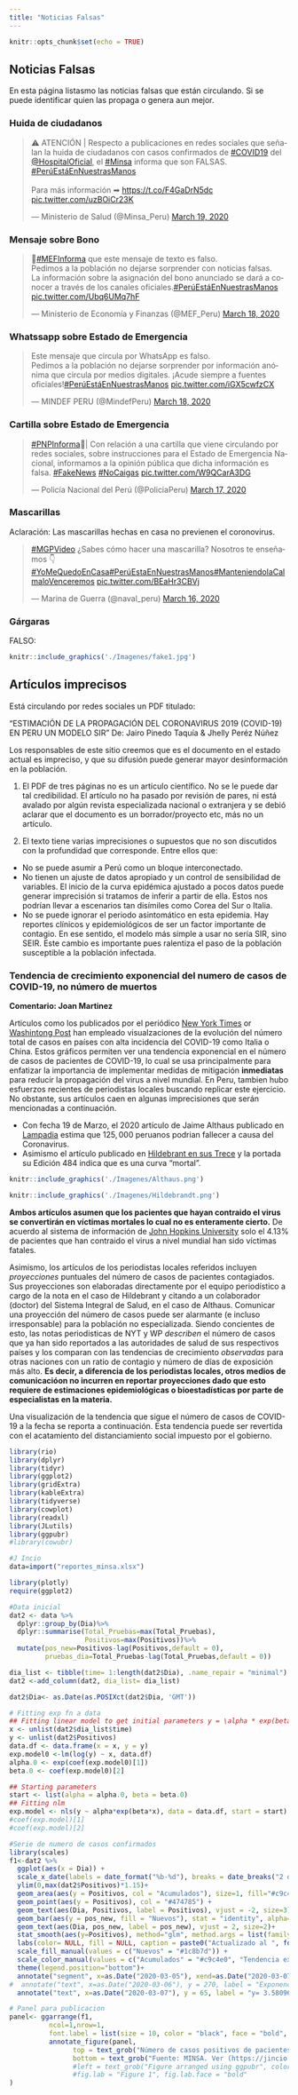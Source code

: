 ```yaml
---
title: "Noticias Falsas"
---
```


```r
knitr::opts_chunk$set(echo = TRUE)
```

## Noticias Falsas

En esta página listasmo las noticias falsas que están circulando. Si se puede identificar quien las propaga o genera aun mejor. 

### Huida de ciudadanos

<blockquote class="twitter-tweet"><p lang="es" dir="ltr">⚠ ATENCIÓN | Respecto a publicaciones en redes sociales que señalan la huida de ciudadanos con casos confirmados de <a href="https://twitter.com/hashtag/COVID19?src=hash&amp;ref_src=twsrc%5Etfw">#COVID19</a> del <a href="https://twitter.com/HospitalOficial?ref_src=twsrc%5Etfw">@HospitalOficial</a>, el <a href="https://twitter.com/hashtag/Minsa?src=hash&amp;ref_src=twsrc%5Etfw">#Minsa</a> informa que son FALSAS. <a href="https://twitter.com/hashtag/Per%C3%BAEst%C3%A1EnNuestrasManos?src=hash&amp;ref_src=twsrc%5Etfw">#PerúEstáEnNuestrasManos</a><br><br>Para más información ➡ <a href="https://t.co/F4GaDrN5dc">https://t.co/F4GaDrN5dc</a> <a href="https://t.co/uzBOiCr23K">pic.twitter.com/uzBOiCr23K</a></p>&mdash; Ministerio de Salud (@Minsa_Peru) <a href="https://twitter.com/Minsa_Peru/status/1240466773704507392?ref_src=twsrc%5Etfw">March 19, 2020</a></blockquote> <script async src="https://platform.twitter.com/widgets.js" charset="utf-8"></script>

### Mensaje sobre Bono

<blockquote class="twitter-tweet"><p lang="es" dir="ltr">📢<a href="https://twitter.com/hashtag/MEFInforma?src=hash&amp;ref_src=twsrc%5Etfw">#MEFInforma</a> que este mensaje de texto es falso. <br>Pedimos a la población no dejarse sorprender con noticias falsas. <br>La información sobre la asignación del bono anunciado se dará a conocer a través de los canales oficiales.<a href="https://twitter.com/hashtag/Per%C3%BAEst%C3%A1EnNuestrasManos?src=hash&amp;ref_src=twsrc%5Etfw">#PerúEstáEnNuestrasManos</a> <a href="https://t.co/Ubq6UMq7hF">pic.twitter.com/Ubq6UMq7hF</a></p>&mdash; Ministerio de Economía y Finanzas (@MEF_Peru) <a href="https://twitter.com/MEF_Peru/status/1240372186801754112?ref_src=twsrc%5Etfw">March 18, 2020</a></blockquote> <script async src="https://platform.twitter.com/widgets.js" charset="utf-8"></script>

### Whatssapp sobre Estado de Emergencia

<blockquote class="twitter-tweet"><p lang="es" dir="ltr">Este mensaje que circula por WhatsApp es falso. <br>Pedimos a la población no dejarse sorprender por información anónima que circula por medios digitales. ¡Acude siempre a fuentes oficiales!<a href="https://twitter.com/hashtag/Per%C3%BAEst%C3%A1EnNuestrasManos?src=hash&amp;ref_src=twsrc%5Etfw">#PerúEstáEnNuestrasManos</a> <a href="https://t.co/iGX5cwfzCX">pic.twitter.com/iGX5cwfzCX</a></p>&mdash; MINDEF PERU (@MindefPeru) <a href="https://twitter.com/MindefPeru/status/1240103199433994240?ref_src=twsrc%5Etfw">March 18, 2020</a></blockquote> <script async src="https://platform.twitter.com/widgets.js" charset="utf-8"></script>

### Cartilla sobre Estado de Emergencia

<blockquote class="twitter-tweet"><p lang="es" dir="ltr"><a href="https://twitter.com/hashtag/PNPInforma?src=hash&amp;ref_src=twsrc%5Etfw">#PNPInforma</a>📢| Con relación a una cartilla que viene circulando por redes sociales, sobre instrucciones para el Estado de Emergencia Nacional, informamos a la opinión pública que dicha información es falsa. <a href="https://twitter.com/hashtag/FakeNews?src=hash&amp;ref_src=twsrc%5Etfw">#FakeNews</a> <a href="https://twitter.com/hashtag/NoCaigas?src=hash&amp;ref_src=twsrc%5Etfw">#NoCaigas</a> <a href="https://t.co/W9QCarA3DG">pic.twitter.com/W9QCarA3DG</a></p>&mdash; Policía Nacional del Perú (@PoliciaPeru) <a href="https://twitter.com/PoliciaPeru/status/1239752286001397762?ref_src=twsrc%5Etfw">March 17, 2020</a></blockquote> <script async src="https://platform.twitter.com/widgets.js" charset="utf-8"></script>

### Mascarillas

Aclaración: Las mascarillas hechas en casa no previenen el coronovirus. 
<blockquote class="twitter-tweet"><p lang="es" dir="ltr"><a href="https://twitter.com/hashtag/MGPVideo?src=hash&amp;ref_src=twsrc%5Etfw">#MGPVideo</a> ¿Sabes cómo hacer una mascarilla? Nosotros te enseñamos 👇 <a href="https://twitter.com/hashtag/YoMeQuedoEnCasa?src=hash&amp;ref_src=twsrc%5Etfw">#YoMeQuedoEnCasa</a><a href="https://twitter.com/hashtag/Per%C3%BAEstaEnNuestrasManos?src=hash&amp;ref_src=twsrc%5Etfw">#PerúEstaEnNuestrasManos</a><a href="https://twitter.com/hashtag/ManteniendolaCalmaloVenceremos?src=hash&amp;ref_src=twsrc%5Etfw">#ManteniendolaCalmaloVenceremos</a> <a href="https://t.co/BEaHr3CBVj">pic.twitter.com/BEaHr3CBVj</a></p>&mdash; Marina de Guerra (@naval_peru) <a href="https://twitter.com/naval_peru/status/1239580746072891393?ref_src=twsrc%5Etfw">March 16, 2020</a></blockquote> <script async src="https://platform.twitter.com/widgets.js" charset="utf-8"></script>

### Gárgaras 

FALSO: 

```r
knitr::include_graphics('./Imagenes/fake1.jpg')
```

## Artículos imprecisos

Está circulando por redes sociales un PDF titulado:

"ESTIMACIÓN DE LA PROPAGACIÓN DEL CORONAVIRUS 2019 (COVID-19) EN PERU UN MODELO SIR"
De: Jairo Pinedo Taquía & Jhelly Peréz Núñez


Los responsables de este sitio creemos que es el documento en el estado actual es impreciso, y que su difusión puede generar mayor desinformación en la población.

1) El PDF de tres páginas no es un artículo científico. No se le puede dar tal credibilidad. El artículo no ha pasado por revisión de pares, ni está avalado por algún revista especializada nacional o extranjera y se debió aclarar que el documento es un borrador/proyecto etc, más no un artículo.

2) El texto tiene varias imprecisiones o supuestos que no son discutidos con la profundidad que corresponde. Entre ellos que:
-  No se puede asumir a Perú como un bloque interconectado. 
-  No tienen un ajuste de datos apropiado y un control de sensibilidad de variables. El inicio de la curva epidémica ajustado a pocos datos puede generar imprecisión si tratamos de inferir a partir de ella. Estos  nos podrían llevar a escenarios tan disímiles  como Corea del Sur o Italia.
- No se puede ignorar el periodo asintomático en esta epidemia. Hay reportes clínicos y epidemiológicos de ser un factor importante de contagio. En ese sentido, el modelo más simple a usar no sería SIR, sino SEIR. Este cambio es importante pues ralentiza el paso de la población susceptible a la población infectada.

### Tendencia de crecimiento exponencial del numero de casos de COVID-19, no número de muertos

**Comentario: Joan Martinez** 

Articulos como los publicados por el periódico [New York Times](https://www.vox.com/future-perfect/2020/3/20/21179040/coronavirus-us-italy-not-overreacting) or [Washintong Post](https://www.washingtonpost.com/graphics/2020/world/corona-simulator/) han empleado visualzaciones de la evolución del número total de casos en países con alta incidencia del COVID-19 como Italia o China. Estos gráficos permiten ver una tendencia exponencial en el número de casos de pacientes de COVID-19, lo cual se usa principalmente para enfatizar la importancia de implementar medidas de mitigación **inmediatas** para reducir la propagación del virus a nivel mundial. En Peru, tambien hubo esfuerzos recientes de periodistas locales buscando replicar este ejercicio. No obstante, sus artículos caen en algunas imprecisiones que serán mencionadas a continuación.

- Con fecha 19 de Marzo, el 2020 artículo de Jaime Althaus publicado en  [Lampadia](https://www.lampadia.com/analisis/economia/podrian-morir-125-mil-peruanos) estima que $125,000$ peruanos podrian fallecer a causa del Coronavirus. 
- Asimismo el artículo publicado en [Hildebrant en sus Trece](http://www.hildebrandtensustrece.com) y la portada su Edición 484 indica que es una curva "mortal". 

```r
knitr::include_graphics('./Imagenes/Althaus.png')
```

```r
knitr::include_graphics('./Imagenes/Hildebrandt.png')
```

**Ambos artículos asumen que los pacientes que hayan contraido el virus se convertirán en víctimas mortales lo cual no es enteramente cierto.** De acuerdo al sistema de información de [John Hopkins University](https://gisanddata.maps.arcgis.com/apps/opsdashboard/index.html#/bda7594740fd40299423467b48e9ecf6) solo el 4.13% de pacientes que han contraido el virus a nivel mundial han sido víctimas fatales. 

Asimismo, los artículos de los periodistas locales referidos incluyen *proyecciones* puntuales del número de casos de pacientes contagiados. Sus proyecciones son elaboradas directamente por el equipo periodístico a cargo de la nota en el caso de Hildebrant y citando a un colaborador (doctor) del Sistema Integral de Salud, en el caso de Althaus. Comunicar una proyección del número de casos puede ser alarmante (e incluso irresponsable) para la población no especializada. Siendo concientes de esto, las notas periodisticas de NYT y WP *describen* el número de casos que ya han sido reportados a las autoridades de salud de sus respectivos países y los comparan con las tendencias de crecimiento *observadas* para otras naciones con un ratio de contagio y número de días de exposición más alto. **Es decir, a diferencia de los periodistas locales, otros medios de comunicacióon no incurren en reportar proyecciones dado que esto requiere de estimaciones epidemiológicas o bioestadísticas por parte de especialistas en la materia.**

Una visualización de la tendencia que sigue el número de casos de COVID-19 a la fecha se reporta a continuación. Esta tendencia puede ser revertida con el acatamiento del distanciamiento social impuesto por el gobierno.

```r
library(rio)
library(dplyr)
library(tidyr)
library(ggplot2)
library(gridExtra)
library(kableExtra)
library(tidyverse)
library(cowplot)
library(readxl)
library(JLutils)
library(ggpubr)
#library(cowubr)

#J Incio
data=import("reportes_minsa.xlsx")
```

```r
library(plotly)
require(ggplot2)

#Data inicial
dat2 <- data %>%
  dplyr::group_by(Dia)%>%
  dplyr::summarise(Total_Pruebas=max(Total_Pruebas),
                   Positivos=max(Positivos))%>%
  mutate(pos_new=Positivos-lag(Positivos,default = 0),
         pruebas_dia=Total_Pruebas-lag(Total_Pruebas,default = 0))

dia_list <- tibble(time= 1:length(dat2$Dia), .name_repair = "minimal")
dat2 <-add_column(dat2, dia_list= dia_list)

dat2$Dia<- as.Date(as.POSIXct(dat2$Dia, 'GMT'))

# Fitting exp fn a data
## Fitting linear model to get initial parameters y = \alpha * exp(beta * x)
x <- unlist(dat2$dia_list$time)
y <- unlist(dat2$Positivos)
data.df <- data.frame(x = x, y = y)
exp.model0 <-lm(log(y) ~ x, data.df)
alpha.0 <- exp(coef(exp.model0)[1])
beta.0 <- coef(exp.model0)[2]

## Starting parameters
start <- list(alpha = alpha.0, beta = beta.0)
## Fitting nlm
exp.model <- nls(y ~ alpha*exp(beta*x), data = data.df, start = start)
#coef(exp.model)[1]
#coef(exp.model)[2]

#Serie de numero de casos confirmados
library(scales)
f1<-dat2 %>%
  ggplot(aes(x = Dia)) +
  scale_x_date(labels = date_format("%b-%d"), breaks = date_breaks("2 days"), expand = c(0,1))+
  ylim(0,max(dat2$Positivos)*1.15)+
  geom_area(aes(y = Positivos, col = "Acumulados"), size=1, fill="#c9c4e0") +
  geom_point(aes(y = Positivos), col = "#474785") +
  geom_text(aes(Dia, Positivos, label = Positivos), vjust = -2, size=3)+
  geom_bar(aes(y = pos_new, fill = "Nuevos"), stat = "identity", alpha=.5)+
  geom_text(aes(Dia, pos_new, label = pos_new), vjust = 2, size=2)+
  stat_smooth(aes(y=Positivos), method="glm", method.args = list(family = gaussian(link="log")),  se=FALSE, linetype=1, size=0.4, colour="blue") +
  labs(color= NULL, fill = NULL, caption = paste0("Actualizado al ", format(as.Date(max(dat2$Dia)),"%d-%m"))) +
  scale_fill_manual(values = c("Nuevos" = "#1c8b7d")) +
  scale_color_manual(values = c("Acumulados" = "#c9c4e0", "Tendencia exponencial" = "blue")) +
  theme(legend.position="bottom")+
  annotate("segment", x=as.Date("2020-03-05"), xend=as.Date("2020-03-07"), y = 76, yend = 76, colour = "blue")+
#  annotate("text", x=as.Date("2020-03-06"), y = 270, label = "Exponencial", size= 3)+
  annotate("text", x=as.Date("2020-03-07"), y = 65, label = "y= 3.58096*exp(0.28987 * x)", size= 3, colour="blue")
```

```r
# Panel para publicacion
panel<- ggarrange(f1,
          ncol=1,nrow=1,
          font.label = list(size = 10, color = "black", face = "bold", family = NULL))
          annotate_figure(panel,
                top = text_grob("Número de casos positivos de pacientes COVID-19, Perú", color = "#474785", face = "bold", size = 14),
                bottom = text_grob("Fuente: MINSA. Ver (https://jincio.github.io/COVID_19_PERU/Propagacion.html)", color = "black", hjust = 1, x = 1, face = "italic", size = 8)
                #left = text_grob("Figure arranged using ggpubr", color = "green", rot = 90),
                #fig.lab = "Figure 1", fig.lab.face = "bold"
)

```

